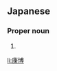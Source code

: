 ==Japanese==
{{ja-kanjitab|やす|ひろ}}

===Proper noun===
{{ja-pos|proper|やすひろ}}

# {{given name|male|lang=ja|sort=やすひろ}}

[[li:康博]]